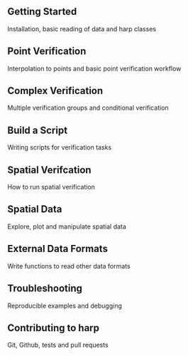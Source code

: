 ::: column-body-outset
::: grid
::: {.g-col-12 .g-col-md-6 .g-col-xl-4}
::: {.card .h-100}
::: card-body
::: card-title
# Getting Started
:::

::: card-text
Installation, basic reading of data and harp classes
:::

<a href="get-started.html" class="stretched-link"></a>
:::
:::
:::

::: {.g-col-12 .g-col-md-6 .g-col-xl-4}
::: {.card .h-100}
::: card-body
::: card-title
# Point Verification
:::

::: card-text
Interpolation to points and basic point verification workflow
:::

<a href="#" class="stretched-link"></a>
:::
:::
:::

::: {.g-col-12 .g-col-md-6 .g-col-xl-4}
::: {.card .h-100}
::: card-body
::: card-title
# Complex Verification
:::

::: card-text
Multiple verification groups and conditional verification
:::

<a href="#" class="stretched-link"></a>
:::
:::
:::

::: {.g-col-12 .g-col-md-6 .g-col-xl-4}
::: {.card .h-100}
::: card-body
::: card-title
# Build a Script
:::

::: card-text
Writing scripts for verification tasks
:::

<a href="#" class="stretched-link"></a>
:::
:::
:::

::: {.g-col-12 .g-col-md-6 .g-col-xl-4}
::: {.card .h-100}
::: card-body
::: card-title
# Spatial Verifcation
:::

::: card-text
How to run spatial verification
:::

<a href="#" class="stretched-link"></a>
:::
:::
:::

::: {.g-col-12 .g-col-md-6 .g-col-xl-4}
::: {.card .h-100}
::: card-body
::: card-title
# Spatial Data
:::

::: card-text
Explore, plot and manipulate spatial data
:::

<a href="#" class="stretched-link"></a>
:::
:::
:::

::: {.g-col-12 .g-col-md-6 .g-col-xl-4}
::: {.card .h-100}
::: card-body
::: card-title
# External Data Formats
:::

::: card-text
Write functions to read other data formats
:::

<a href="#" class="stretched-link"></a>
:::
:::
:::

::: {.g-col-12 .g-col-md-6 .g-col-xl-4}
::: {.card .h-100}
::: card-body
::: card-title
# Troubleshooting
:::

::: card-text
Reproducible examples and debugging
:::

<a href="#" class="stretched-link"></a>
:::
:::
:::

::: {.g-col-12 .g-col-md-6 .g-col-xl-4}
::: {.card .h-100}
::: card-body
::: card-title
# Contributing to harp
:::

::: card-text
Git, Github, tests and pull requests
:::

<a href="#" class="stretched-link"></a>
:::
:::
:::
:::
:::
